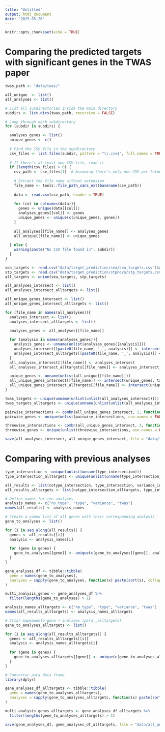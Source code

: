 ```yaml
---
title: "Untitled"
output: html_document
date: "2025-05-26"
---
```


```r
knitr::opts_chunk$set(echo = TRUE)
```


# Comparing the predicted targets with significant genes in the TWAS paper

```r
twas_path <- "data/twas/"

all_unique  <- list()
all_analyses <- list()

# List all subdirectories inside the main directory
subdirs <- list.dirs(twas_path, recursive = FALSE)

# Loop through each subdirectory
for (subdir in subdirs) {

  analyses_genes <- list()
  unique_genes <- c()
  
  # Find the CSV file in the subdirectory
  csv_files <- list.files(subdir, pattern = "\\.csv$", full.names = TRUE)
  
  # If there's at least one CSV file, read it
  if (length(csv_files) > 0) {
    csv_path <- csv_files[1]  # Assuming there's only one CSV per folder
    
    # Extract the file name without extension
    file_name <- tools::file_path_sans_ext(basename(csv_path))
    
    data <- read.csv(csv_path, header = TRUE)
    
    for (col in colnames(data)){
      genes <- unique(data[[col]])
      analyses_genes[[col]] <- genes
      unique_genes <- unique(c(unique_genes, genes))
    }
    
    all_analyses[[file_name]] <- analyses_genes
    all_unique[[file_name]] <- unique_genes
    
  } else {
    warning(paste("No CSV file found in", subdir))
  }
}
```

```r

sea_targets <- read.csv("data/target_prediction/sea/sea_targets.csv")$x
stp_targets <- read.csv("data/target_prediction/stpnovo/stp_targets.csv")$x
all_targets <- union(sea_targets, stp_targets)

all_analyses_intersect <- list()
all_analyses_intersect_alltargets <- list()

all_unique_genes_intersect <- list()
all_unique_genes_intersect_alltargets <- list()

for (file_name in names(all_analyses)){
  analyses_intersect <- list()
  analyses_intersect_alltargets <- list()

  analyses_genes <- all_analyses[[file_name]]
  
  for (analysis in names(analyses_genes)){
    analysis_genes <- unname(unlist(analyses_genes[[analysis]]))
    analyses_intersect[[paste0(file_name, '_', analysis)]] <- intersect(analysis_genes, targets_intersection)
    analyses_intersect_alltargets[[paste0(file_name, '_', analysis)]] <- intersect(analysis_genes, all_targets)
  }
  all_analyses_intersect[[file_name]] <- analyses_intersect
  all_analyses_intersect_alltargets[[file_name]] <- analyses_intersect_alltargets

  unique_genes <- unname(unlist(all_unique[[file_name]]))
  all_unique_genes_intersect[[file_name]] <- intersect(unique_genes, targets_intersection)
  all_unique_genes_intersect_alltargets[[file_name]] <- intersect(unique_genes, all_targets)
}

twas_targets <- unique(unname(unlist(unlist(all_analyses_intersect))))
twas_targets_alltargets <- unique(unname(unlist(unlist(all_analyses_intersect_alltargets))))

pairwise_intersections <- combn(all_unique_genes_intersect, 2, function(x) intersect(x[[1]], x[[2]]), simplify = FALSE)
pairwise_genes <- unique(unlist(pairwise_intersections, use.names = FALSE))

threewise_intersections <- combn(all_unique_genes_intersect, 3, function(x) Reduce(intersect, x), simplify = FALSE)
threewise_genes <- unique(unlist(threewise_intersections, use.names = FALSE))

save(all_analyses_intersect, all_unique_genes_intersect, file = "data/twas/intersections.RData")
```


# Comparing with previous analyses

```r
type_intersection <- unique(unlist(unname(type_intersection)))
type_intersection_alltargets <- unique(unlist(unname(type_intersection_alltargets)))

all_results <- list(notype_intersection, type_intersection, variance_intersection, twas_targets)
all_results_alltargets <- list(notype_intersection_alltargets, type_intersection_alltargets, variance_intersection_alltargets, twas_targets_alltargets)

# Define names for the analyses
analysis_names <- c("no_type", "type", "variance", "twas")
names(all_results) <- analysis_names

# Create a named list of all genes with their corresponding analysis
gene_to_analyses <- list()

for (i in seq_along(all_results)) {
  genes <- all_results[[i]]
  analysis <- analysis_names[i]
  
  for (gene in genes) {
    gene_to_analyses[[gene]] <- unique(c(gene_to_analyses[[gene]], analysis))
  }
}

gene_analyses_df <- tibble::tibble(
  gene = names(gene_to_analyses),
  analyses = sapply(gene_to_analyses, function(x) paste(sort(x), collapse = ","))
)

multi_analysis_genes <- gene_analyses_df %>% 
  filter(lengths(gene_to_analyses) > 1)
```

```r
analysis_names_alltargets <- c("no_type", "type", "variance", "twas")
names(all_results_alltargets) <- analysis_names_alltargets

# Criar mapeamento gene → análises (para _alltargets)
gene_to_analyses_alltargets <- list()

for (i in seq_along(all_results_alltargets)) {
  genes <- all_results_alltargets[[i]]
  analysis <- analysis_names_alltargets[i]
  
  for (gene in genes) {
    gene_to_analyses_alltargets[[gene]] <- unique(c(gene_to_analyses_alltargets[[gene]], analysis))
  }
}

# Converter para data frame
library(dplyr)

gene_analyses_df_alltargets <- tibble::tibble(
  gene = names(gene_to_analyses_alltargets),
  analyses = sapply(gene_to_analyses_alltargets, function(x) paste(sort(x), collapse = ","))
)

multi_analysis_genes_alltargets <- gene_analyses_df_alltargets %>% 
  filter(lengths(gene_to_analyses_alltargets) > 1)

save(gene_analyses_df, gene_analyses_df_alltargets, file = "data/all_analyses_comparison.RData")
```